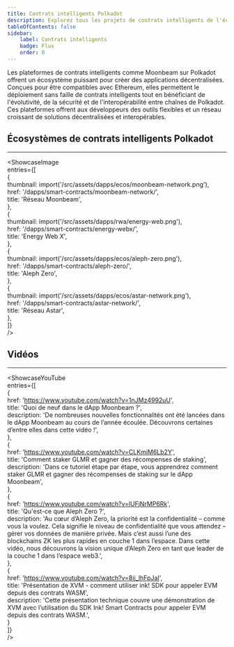 ```yaml
---
title: Contrats intelligents Polkadot  
description: Explorez tous les projets de contrats intelligents de l'écosystème Polkadot.  
tableOfContents: false  
sidebar:  
    label: Contrats intelligents  
    badge: Flux  
    order: 0  
---
```



Les plateformes de contrats intelligents comme Moonbeam sur Polkadot offrent un écosystème puissant pour créer des applications décentralisées. Conçues pour être compatibles avec Ethereum, elles permettent le déploiement sans faille de contrats intelligents tout en bénéficiant de l'évolutivité, de la sécurité et de l'interopérabilité entre chaînes de Polkadot. Ces plateformes offrent aux développeurs des outils flexibles et un réseau croissant de solutions décentralisées et interopérables.

## Écosystèmes de contrats intelligents Polkadot  
----------------  
<ShowcaseImage  
  entries={[  
        {  
      thumbnail: import('/src/assets/dapps/ecos/moonbeam-network.png'),  
      href: '/dapps/smart-contracts/moonbeam-network/',  
      title: 'Réseau Moonbeam',  
    },  
                     {  
      thumbnail: import('/src/assets/dapps/rwa/energy-web.png'),  
      href: '/dapps/smart-contracts/energy-webx/',  
      title: 'Energy Web X',  
      },  
    {  
      thumbnail: import('/src/assets/dapps/ecos/aleph-zero.png'),  
      href: '/dapps/smart-contracts/aleph-zero/',  
      title: 'Aleph Zero',  
      },  
              {  
      thumbnail: import('/src/assets/dapps/ecos/astar-network.png'),  
      href: '/dapps/smart-contracts/astar-network/',  
      title: 'Réseau Astar',  
    },  
  ]}  
/>  

## Vidéos  
----------------  
<ShowcaseYouTube  
  entries={[  
    {  
      href: 'https://www.youtube.com/watch?v=1nJMz4992uU',  
      title: 'Quoi de neuf dans le dApp Moonbeam ?',  
      description: 'De nombreuses nouvelles fonctionnalités ont été lancées dans le dApp Moonbeam au cours de l’année écoulée. Découvrons certaines d’entre elles dans cette vidéo !',  
    },  
    {  
      href: 'https://www.youtube.com/watch?v=CLKmiM6Lb2Y',  
      title: 'Comment staker GLMR et gagner des récompenses de staking',  
      description: 'Dans ce tutoriel étape par étape, vous apprendrez comment staker GLMR et gagner des récompenses de staking sur le dApp Moonbeam',  
    },  
    {  
      href: 'https://www.youtube.com/watch?v=lUFjNrMP6Rk',  
      title: 'Qu\'est-ce que Aleph Zero ?',  
      description: 'Au cœur d’Aleph Zero, la priorité est la confidentialité – comme vous la voulez. Cela signifie le niveau de confidentialité que vous attendez – gérer vos données de manière privée. Mais c’est aussi l’une des blockchains ZK les plus rapides en couche 1 dans l’espace. Dans cette vidéo, nous découvrons la vision unique d’Aleph Zero en tant que leader de la couche 1 dans l’espace web3.',  
    },  
        {  
      href: 'https://www.youtube.com/watch?v=8ij_lhFpJaI',  
      title: 'Présentation de XVM - comment utiliser ink! SDK pour appeler EVM depuis des contrats WASM',  
      description: 'Cette présentation technique couvre une démonstration de XVM avec l’utilisation du SDK Ink! Smart Contracts pour appeler EVM depuis des contrats WASM.',  
    }  
  ]}  
/>  